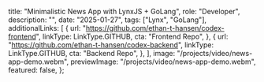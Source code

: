 
  title: "Minimalistic News App with LynxJS + GoLang",
  role: "Developer",
  description: "",
  date: "2025-01-27",
  tags: ["Lynx", "GoLang"],
  additionalLinks: [
    {
      url: "https://github.com/ethan-t-hansen/codex-frontend",
      linkType: LinkType.GITHUB,
      cta: "Frontend Repo",
    },
    {
      url: "https://github.com/ethan-t-hansen/codex-backend",
      linkType: LinkType.GITHUB,
      cta: "Backend Repo",
    },
  ],
  image: "/projects/video/news-app-demo.webm",
  previewImage: "/projects/video/news-app-demo.webm",
  featured: false,
};

<div></div>